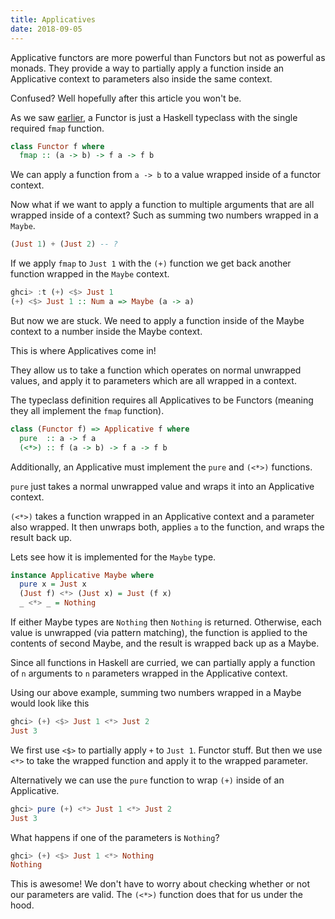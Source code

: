 ```yaml
---
title: Applicatives
date: 2018-09-05
---
```


Applicative functors are more powerful than Functors but not as powerful as
monads. They provide a way to partially apply a function inside an Applicative
context to parameters also inside the same context.

Confused? Well hopefully after this article you won't be.

As we saw [earlier](/posts/functors), a Functor is just a Haskell typeclass with the
single required `fmap` function.

```haskell
class Functor f where
  fmap :: (a -> b) -> f a -> f b
```

We can apply a function from `a -> b` to a value wrapped inside of a functor
context.

Now what if we want to apply a function to multiple arguments that are all
wrapped inside of a context? Such as summing two numbers wrapped in a `Maybe`.

```haskell
(Just 1) + (Just 2) -- ?
```

If we apply `fmap` to `Just 1` with the `(+)` function we get back another
function wrapped in the `Maybe` context.

```haskell
ghci> :t (+) <$> Just 1
(+) <$> Just 1 :: Num a => Maybe (a -> a)
```

But now we are stuck. We need to apply a function inside of the Maybe context to
a number inside the Maybe context.

This is where Applicatives come in!

They allow us to take a function which operates on <span
class="underline">normal</span> unwrapped values, and apply it to parameters
which are all wrapped in a context.

The typeclass definition requires all Applicatives to be Functors (meaning they
all implement the `fmap` function).

```haskell
class (Functor f) => Applicative f where
  pure  :: a -> f a
  (<*>) :: f (a -> b) -> f a -> f b
```

Additionally, an Applicative must implement the `pure` and `(<*>)` functions.

`pure` just takes a normal unwrapped value and wraps it into an Applicative
context.

`(<*>)` takes a function wrapped in an Applicative context and a parameter also
wrapped. It then unwraps both, applies `a` to the function, and wraps the result
back up.

Lets see how it is implemented for the `Maybe` type.

```haskell
instance Applicative Maybe where
  pure x = Just x
  (Just f) <*> (Just x) = Just (f x)
  _ <*> _ = Nothing
```

If either Maybe types are `Nothing` then `Nothing` is returned. Otherwise, each
value is unwrapped (via pattern matching), the function is applied to the
contents of second Maybe, and the result is wrapped back up as a Maybe.

Since all functions in Haskell are curried, we can partially apply a function of
`n` arguments to `n` parameters wrapped in the Applicative context.

Using our above example, summing two numbers wrapped in a Maybe would look like
this

```haskell
ghci> (+) <$> Just 1 <*> Just 2
Just 3
```

We first use `<$>` to partially apply `+` to `Just 1`. Functor stuff. But then
we use `<*>` to take the wrapped function and apply it to the wrapped parameter.

Alternatively we can use the `pure` function to wrap `(+)` inside of an
Applicative.

```haskell
ghci> pure (+) <*> Just 1 <*> Just 2
Just 3
```

What happens if one of the parameters is `Nothing`?

```haskell
ghci> (+) <$> Just 1 <*> Nothing
Nothing
```

This is awesome! We don't have to worry about checking whether or not our
parameters are valid. The `(<*>)` function does that for us under the hood.
